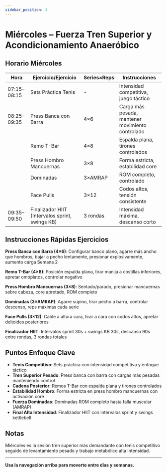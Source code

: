 ```yaml
---
sidebar_position: 4
---
```



<WorkoutNav weekNumber={2} />

# Miércoles – Fuerza Tren Superior y Acondicionamiento Anaeróbico

## Horario Miércoles

| Hora | Ejercicio/Ejercicio | Series×Reps | Instrucciones |
|------|---------------|-----------|--------------|
| 07:15–08:15 | Sets Práctica Tenis | - | Intensidad competitiva, juego táctico |
| 08:25–09:35 | Press Banca con Barra | 4×6 | Carga más pesada, mantener movimiento controlado |
| | Remo T-Bar | 4×8 | Espalda plana, tirones controlados |
| | Press Hombro Mancuernas | 3×8 | Forma estricta, estabilidad core |
| | Dominadas | 3×AMRAP | ROM completo, controlado |
| | Face Pulls | 3×12 | Codos altos, tensión consistente |
| 09:35–09:50 | Finalizador HIIT (Intervalos sprint, swings KB) | 3 rondas | Intensidad máxima, descanso corto |

## Instrucciones Rápidas Ejercicios

**Press Banca con Barra (4×6)**: Configurar banco plano, agarre más ancho que hombros, bajar a pecho lentamente, presionar explosivamente, aumento carga Semana 2

**Remo T-Bar (4×8)**: Posición espalda plana, tirar manija a costillas inferiores, apretar omóplatos, controlar negativo

**Press Hombro Mancuernas (3×8)**: Sentado/parado, presionar mancuernas sobre cabeza, core apretado, ROM completo

**Dominadas (3×AMRAP)**: Agarre supino, tirar pecho a barra, controlar descenso, reps máximas cada serie

**Face Pulls (3×12)**: Cable a altura cara, tirar a cara con codos altos, apretar deltoides posteriores

**Finalizador HIIT**: Intervalos sprint 30s + swings KB 30s, descanso 90s entre rondas, 3 rondas totales

## Puntos Enfoque Clave

- **Tenis Competitivo**: Sets práctica con intensidad competitiva y enfoque táctico
- **Tren Superior Pesado**: Press banca con barra con cargas más pesadas manteniendo control
- **Cadena Posterior**: Remos T-Bar con espalda plana y tirones controlados
- **Estabilidad Hombro**: Forma estricta en press hombro mancuernas con activación core
- **Fuerza Dominadas**: Dominadas ROM completo hasta falla muscular (AMRAP)
- **Final Alta Intensidad**: Finalizador HIIT con intervalos sprint y swings kettlebell

## Notas

Miércoles es la sesión tren superior más demandante con tenis competitivo seguido de levantamiento pesado y trabajo metabólico alta intensidad.

---

**Usa la navegación arriba para moverte entre días y semanas.**